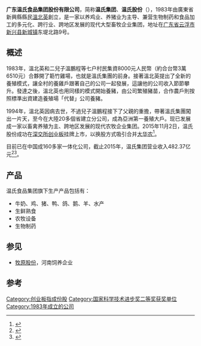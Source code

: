 {{Infobox_Company
|company_name = 广东温氏食品集团股份有限公司
|company_name_en = WENS
|company_logo = 
|company_type = [[上市公司|上市公司]]
|company_slogan =
|foundation = 
|founder =[[溫北英|溫北英]]
|chairman = [[温鹏程|温鹏程]]
|CEO = 
|industry = 农业养殖
|key_people = 
|num_employees =
|products = 
|revenue =
|parent = 
|homepage = http://www.wens.com.cn/
| alexa =
|commercial = 是
| market_information ={{szse|300498}}
|language = 
|registration = 
|owner = 
|author =
|launch date = 
|current status = 
|slogan = 
|content license =
|location = {{CHN}}
|area_served = {{CHN}}
|zip_code = |telephone_no =
|abbreviated_name =
}}
'''广东温氏食品集团股份有限公司'''，简称'''温氏集团'''、'''温氏股份'''（{{szse|300498}}），1983年由廣東省新興縣縣民[[溫北英|溫北英]]創立，是一家以养鸡业、养猪业为主导、兼营生物制药和食品加工的多元化、跨行业、跨地区发展的现代大型畜牧企业集团，地址在[[广东省|广东省]][[云浮市|云浮市]][[新兴县|新兴县]][[新城镇|新城镇]]东堤北路9号。

== 概述 ==
1983年，溫北英和二兒子溫鵬程等七户村民集資8000元人民幣（約合台幣3萬6510元）合夥開了簕竹雞場，也就是溫氏集團的前身。接著溫北英提出了全新的養殖模式，讓全村的養雞戶跟著自己的公司一起發展，這讓他的公司收入節節攀升。發達之後，溫北英也用同樣的模式開始養豬，由公司繁殖豬苗，合作農戶則按照標準出資建造養殖場「代替」公司養豬。

1994年，溫北英因病去世，不過兒子溫鵬程接下了父親的重擔，帶著溫氏集團闖出一片天，至今在大陸20多個省建立分公司，成為亞洲第一養殖大戶。现已发展成一家以畜禽养殖为主、跨地区发展的现代农牧企业集团。2015年11月2日，温氏股份成功在[[深交所创业板|深交所创业板]]挂牌上市，以换股方式吸引合并[[大华农|大华农]]<ref>{{cite news|title=温氏股份夺创业板市值老大- Micro Reading|url=http://www.chinadaily.com.cn/hqcj/zgjj/2015-11-03/content_14304403.html|accessdate=2017-04-01|work=www.chinadaily.com.cn}}</ref>。
 
目前已在中国成160多家一体化公司，截止2015年，温氏集团营业收入482.37亿元<ref>{{cite news|title=温氏股份董事长：未来农业主体是专业化的新型职业农民|url=http://finance.sina.com.cn/china/gncj/2017-03-08/doc-ifyazwha4192130.shtml?cre=financepagepc&mod=f&loc=1&r=9&doct=0&rfunc=1|accessdate=2017-04-01|work=finance.sina.com.cn|agency=新浪|archive-date=2019-06-06|archive-url=https://web.archive.org/web/20190606172146/http://finance.sina.com.cn/china/gncj/2017-03-08/doc-ifyazwha4192130.shtml?cre=financepagepc&mod=f&loc=1&r=9&doct=0&rfunc=1|dead-url=no}}</ref><ref>{{cite news|title=44家上市公司迈入净利10亿元俱乐部 温氏股份预计超百亿|url=http://finance.sina.com.cn/stock/s/2017-01-12/doc-ifxzqnip0752879.shtml?cre=financepagepc&mod=f&loc=2&r=9&doct=0&rfunc=0|accessdate=2017-04-01|work=finance.sina.com.cn|agency=新浪|archive-date=2019-06-09|archive-url=https://web.archive.org/web/20190609074212/http://finance.sina.com.cn/stock/s/2017-01-12/doc-ifxzqnip0752879.shtml?cre=financepagepc&mod=f&loc=2&r=9&doct=0&rfunc=0|dead-url=no}}</ref>。

== 产品 ==
温氏食品集团旗下生产产品包括有：
*牛奶、鸡、猪、鸭、鸽、鹅、羊、水产
*生鲜熟食
*农牧设备
*生物制药

== 参见 ==
*[[牧原股份|牧原股份]]，河南饲养企业

== 参考 ==
{{reflist}}
{{CSI-300}}
{{SZSECI}}

[[Category:创业板指成份股|Category:创业板指成份股]]
[[Category:国家科学技术进步奖二等奖获奖单位|Category:国家科学技术进步奖二等奖获奖单位]]
[[Category:1983年成立的公司|Category:1983年成立的公司]]